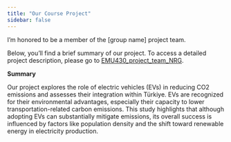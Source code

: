 ```yaml
---
title: "Our Course Project"
sidebar: false 
---
```


I'm honored to be a member of the \[group name\] project team.

Below, you'll find a brief summary of our project. To access a detailed project description, please go to [EMU430_project_team_NRG](https://emu-hacettepe-analytics.github.io/emu430-fall2024-team-nrg/).

**Summary**

Our project explores the role of electric vehicles (EVs) in reducing CO2 emissions and assesses their integration within Türkiye. EVs are recognized for their environmental advantages, especially their capacity to lower transportation-related carbon emissions. This study highlights that although adopting EVs can substantially mitigate emissions, its overall success is influenced by factors like population density and the shift toward renewable energy in electricity production.
